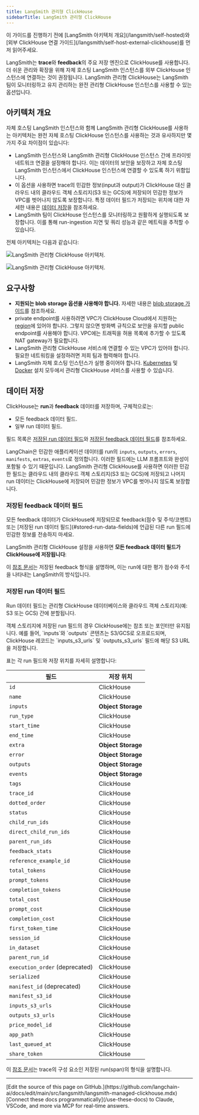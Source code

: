 ```yaml
---
title: LangSmith 관리형 ClickHouse
sidebarTitle: LangSmith 관리형 ClickHouse
---
```



<Check>
이 가이드를 진행하기 전에 [LangSmith 아키텍처 개요](/langsmith/self-hosted)와 [외부 ClickHouse 연결 가이드](/langsmith/self-host-external-clickhouse)를 먼저 읽어주세요.
</Check>

LangSmith는 **trace**와 **feedback**의 주요 저장 엔진으로 ClickHouse를 사용합니다. 더 쉬운 관리와 확장을 위해 자체 호스팅 LangSmith 인스턴스를 외부 ClickHouse 인스턴스에 연결하는 것이 권장됩니다. LangSmith 관리형 ClickHouse는 LangSmith 팀이 모니터링하고 유지 관리하는 완전 관리형 ClickHouse 인스턴스를 사용할 수 있는 옵션입니다.

## 아키텍처 개요

자체 호스팅 LangSmith 인스턴스와 함께 LangSmith 관리형 ClickHouse를 사용하는 아키텍처는 완전 자체 호스팅 ClickHouse 인스턴스를 사용하는 것과 유사하지만 몇 가지 주요 차이점이 있습니다:

- LangSmith 인스턴스와 LangSmith 관리형 ClickHouse 인스턴스 간에 프라이빗 네트워크 연결을 설정해야 합니다. 이는 데이터의 보안을 보장하고 자체 호스팅 LangSmith 인스턴스에서 ClickHouse 인스턴스에 연결할 수 있도록 하기 위함입니다.
- 이 옵션을 사용하면 trace의 민감한 정보(input과 output)가 ClickHouse 대신 클라우드 내의 클라우드 객체 스토리지(S3 또는 GCS)에 저장되어 민감한 정보가 VPC를 벗어나지 않도록 보장합니다. 특정 데이터 필드가 저장되는 위치에 대한 자세한 내용은 [데이터 저장](#data-storage)을 참조하세요.
- LangSmith 팀이 ClickHouse 인스턴스를 모니터링하고 원활하게 실행되도록 보장합니다. 이를 통해 run-ingestion 지연 및 쿼리 성능과 같은 메트릭을 추적할 수 있습니다.

전체 아키텍처는 다음과 같습니다:

<img
    className="block dark:hidden"
    src="/langsmith/images/managed-clickhouse-light.png"
    alt="LangSmith 관리형 ClickHouse 아키텍처."
/>

<img
    className="hidden dark:block"
    src="/langsmith/images/managed-clickhouse-dark.png"
    alt="LangSmith 관리형 ClickHouse 아키텍처."
/>

## 요구사항

- **지원되는 blob storage 옵션을 사용해야 합니다.** 자세한 내용은 [blob storage 가이드](/langsmith/self-host-blob-storage)를 참조하세요.
- private endpoint를 사용하려면 VPC가 ClickHouse Cloud에서 지원하는 [region](https://clickhouse.com/docs/en/cloud/reference/supported-regions)에 있어야 합니다. 그렇지 않으면 방화벽 규칙으로 보안을 유지할 public endpoint를 사용해야 합니다. VPC에는 트래픽을 허용 목록에 추가할 수 있도록 NAT gateway가 필요합니다.
- LangSmith 관리형 ClickHouse 서비스에 연결할 수 있는 VPC가 있어야 합니다. 필요한 네트워킹을 설정하려면 저희 팀과 협력해야 합니다.
- LangSmith 자체 호스팅 인스턴스가 실행 중이어야 합니다. [Kubernetes](/langsmith/kubernetes) 및 [Docker](/langsmith/docker) 설치 모두에서 관리형 ClickHouse 서비스를 사용할 수 있습니다.

## 데이터 저장

ClickHouse는 **run**과 **feedback** 데이터를 저장하며, 구체적으로는:

- 모든 feedback 데이터 필드.
- 일부 run 데이터 필드.

필드 목록은 [저장된 run 데이터 필드](#stored-run-data-fields)와 [저장된 feedback 데이터 필드](#stored-feedback-data-fields)를 참조하세요.

LangChain은 민감한 애플리케이션 데이터를 run의 `inputs`, `outputs`, `errors`, `manifests`, `extras`, `events`로 정의합니다. 이러한 필드에는 LLM 프롬프트와 완성이 포함될 수 있기 때문입니다. LangSmith 관리형 ClickHouse를 사용하면 이러한 민감한 필드는 클라우드 내의 클라우드 객체 스토리지(S3 또는 GCS)에 저장되고 나머지 run 데이터는 ClickHouse에 저장되어 민감한 정보가 VPC를 벗어나지 않도록 보장합니다.

### 저장된 feedback 데이터 필드

<Note>
모든 feedback 데이터가 ClickHouse에 저장되므로 feedback(점수 및 주석/코멘트) 또는 [저장된 run 데이터 필드](#stored-run-data-fields)에 언급된 다른 run 필드에 민감한 정보를 전송하지 마세요.
</Note>

LangSmith 관리형 ClickHouse 설정을 사용하면 **모든 feedback 데이터 필드가 ClickHouse에 저장됩니다**:

<FeedbackDataFields/>

이 [참조 문서](/langsmith/feedback-data-format)는 저장된 feedback 형식을 설명하며, 이는 run에 대한 평가 점수와 주석을 나타내는 LangSmith의 방식입니다.

### 저장된 run 데이터 필드

Run 데이터 필드는 관리형 ClickHouse 데이터베이스와 클라우드 객체 스토리지(예: S3 또는 GCS) 간에 분할됩니다.

<Note>
객체 스토리지에 저장된 run 필드의 경우 ClickHouse에는 참조 또는 포인터만 유지됩니다. 예를 들어, `inputs`와 `outputs` 콘텐츠는 S3/GCS로 오프로드되며, ClickHouse 레코드는 `inputs_s3_urls` 및 `outputs_s3_urls` 필드에 해당 S3 URL을 저장합니다.
</Note>

표는 각 run 필드와 저장 위치를 자세히 설명합니다:

| 필드                     | 저장 위치 |
|---------------------------|------------------|
| `id`                      | ClickHouse       |
| `name`                    | ClickHouse       |
| `inputs`                  | **Object Storage**   |
| `run_type`                | ClickHouse       |
| `start_time`              | ClickHouse       |
| `end_time`                | ClickHouse       |
| `extra`                   | **Object Storage**   |
| `error`                   | **Object Storage**   |
| `outputs`                 | **Object Storage**   |
| `events`                  | **Object Storage**   |
| `tags`                    | ClickHouse       |
| `trace_id`                | ClickHouse       |
| `dotted_order`            | ClickHouse       |
| `status`                  | ClickHouse       |
| `child_run_ids`           | ClickHouse       |
| `direct_child_run_ids`    | ClickHouse       |
| `parent_run_ids`          | ClickHouse       |
| `feedback_stats`         | ClickHouse       |
| `reference_example_id`    | ClickHouse       |
| `total_tokens`            | ClickHouse       |
| `prompt_tokens`           | ClickHouse       |
| `completion_tokens`       | ClickHouse       |
| `total_cost`              | ClickHouse       |
| `prompt_cost`             | ClickHouse       |
| `completion_cost`         | ClickHouse       |
| `first_token_time`        | ClickHouse       |
| `session_id`              | ClickHouse       |
| `in_dataset`              | ClickHouse       |
| `parent_run_id`           | ClickHouse       |
| `execution_order` (deprecated) | ClickHouse    |
| `serialized`              | ClickHouse       |
| `manifest_id` (deprecated) | ClickHouse       |
| `manifest_s3_id`          | ClickHouse       |
| `inputs_s3_urls`          | ClickHouse       |
| `outputs_s3_urls`         | ClickHouse       |
| `price_model_id`          | ClickHouse       |
| `app_path`                | ClickHouse       |
| `last_queued_at`          | ClickHouse       |
| `share_token`             | ClickHouse       |

이 [참조 문서](/langsmith/run-data-format)는 trace의 구성 요소인 저장된 run(span)의 형식을 설명합니다.

---

<Callout icon="pen-to-square" iconType="regular">
    [Edit the source of this page on GitHub.](https://github.com/langchain-ai/docs/edit/main/src/langsmith/langsmith-managed-clickhouse.mdx)
</Callout>
<Tip icon="terminal" iconType="regular">
    [Connect these docs programmatically](/use-these-docs) to Claude, VSCode, and more via MCP for    real-time answers.
</Tip>
